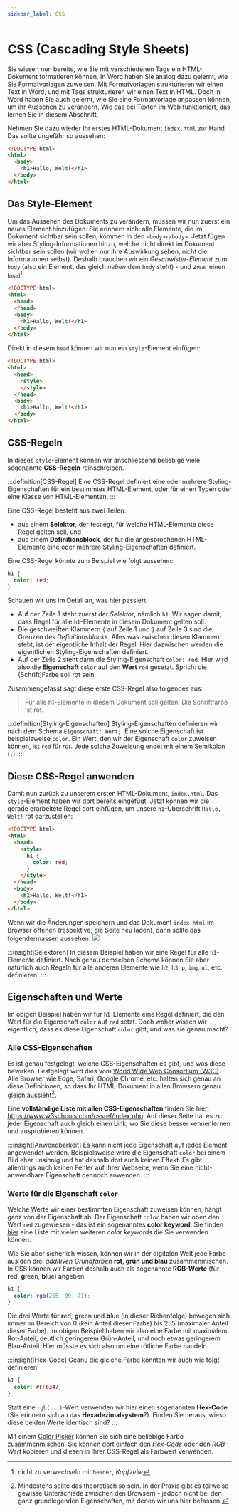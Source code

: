 ```yaml
---
sidebar_label: CSS
---
```



# CSS (Cascading Style Sheets)
Sie wissen nun bereits, wie Sie mit verschiedenen Tags ein HTML-Dokument formatieren können. In Word haben Sie analog dazu gelernt, wie Sie Formatvorlagen zuweisen. Mit Formatvorlagen strukturieren wir einen Text in Word, und mit Tags strukturieren wir einen Text in HTML. Doch in Word haben Sie auch gelernt, wie Sie eine Formatvorlage anpassen können, um ihr Aussehen zu verändern. Wie das bei Texten im Web funktioniert, das lernen Sie in diesem Abschnitt.

Nehmen Sie dazu wieder Ihr erstes HTML-Dokument `index.html` zur Hand. Das sollte ungefähr so aussehen:
```html showLineNumbers
<!DOCTYPE html>
<html>
  <body>
    <h1>Hallo, Welt!</h1>
  </body>
</html>
```

## Das Style-Element
Um das Aussehen des Dokuments zu verändern, müssen wir nun zuerst ein neues Element hinzufügen. Sie erinnern sich: alle Elemente, die im Dokument sichtbar sein sollen, kommen in den `<body></body>`. Jetzt fügen wir aber Styling-Informationen hinzu, welche nicht direkt im Dokument sichtbar sein sollen (wir wollen nur ihre Auswirkung sehen, nicht die Informationen selbst). Deshalb brauchen wir ein _Geschwister-Element_ zum `body` (also ein Element, das gleich _neben_ dem `body` steht) - und zwar einen `head`[^1]:
```html showLineNumbers {3-4}
<!DOCTYPE html>
<html>
  <head>
  </head>
  <body>
    <h1>Hallo, Welt!</h1>
  </body>
</html>
```

Direkt in diesem `head` können wir nun ein `style`-Element einfügen:
```html showLineNumbers {3-6}
<!DOCTYPE html>
<html>
  <head>
    <style>
    </style>
  </head>
  <body>
    <h1>Hallo, Welt!</h1>
  </body>
</html>
```

## CSS-Regeln
In dieses `style`-Element können wir anschliessend beliebige viele sogenannte **CSS-Regeln** reinschreiben.

:::definition[CSS-Regel]
Eine CSS-Regel definiert eine oder mehrere Styling-Eigenschaften für ein bestimmtes HTML-Element, oder für einen Typen oder eine Klasse von HTML-Elementen.
:::

Eine CSS-Regel besteht aus zwei Teilen:
- aus einem **Selektor**, der festlegt, für welche HTML-Elemente diese Regel gelten soll, und
- aus einem **Definitionsblock**, der für die angesprochenen HTML-Elemente eine oder mehrere Styling-Eigenschaften definiert.

Eine CSS-Regel könnte zum Beispiel wie folgt aussehen:

```css showLineNumbers
h1 {
  color: red;
}
```

Schauen wir uns im Detail an, was hier passiert:
- Auf der Zeile 1 steht zuerst der _Selektor_, nämlich `h1`. Wir sagen damit, dass Regel für alle `h1`-Elemente in diesem Dokument gelten soll.
- Die geschweiften Klammern `{` auf Zeile 1 und `}` auf Zeile 3 sind die Grenzen des _Definitionsblocks_. Alles was zwischen diesen Klammern steht, ist der eigentliche Inhalt der Regel. Hier dazwischen werden die eigentlichen Styling-Eigenschaften definiert.
- Auf der Zeile 2 steht dann die Styling-Eigenschaft `color: red`. Hier wird also die **Eigenschaft** `color` auf den **Wert** `red` gesetzt. Sprich: die (Schrift)Farbe soll rot sein.

Zusammengefasst sagt diese erste CSS-Regel also folgendes aus:
> Für alle h1-Elemente in diesem Dokument soll gelten: Die Schriftfarbe ist rot.

:::definition[Styling-Eigenschaften]
Styling-Eigenschaften definieren wir nach dem Schema `Eigenschaft: Wert;`. Eine solche Eigenschaft ist beispielsweise `color`. Ein Wert, den wir der Eigenschaft `color` zuweisen können, ist `red` für _rot_. Jede solche Zuweisung endet mit einem Semikolon (`;`).
:::

## Diese CSS-Regel anwenden
Damit nun zurück zu unserem ersten HTML-Dokument, `index.html`. Das `style`-Element haben wir dort bereits eingefügt. Jetzt können wir die gerade erarbeitete Regel dort einfügen, um unsere `h1`-Überschrift `Hallo, Welt!` rot darzustellen:
```html showLineNumbers {5-7}
<!DOCTYPE html>
<html>
  <head>
    <style>
      h1 {
        color: red;
      }
    </style>
  </head>
  <body>
    <h1>Hallo, Welt!</h1>
  </body>
</html>
```

Wenn wir die Änderungen speichern und das Dokument `index.html` im Browser öffenen (respektive, die Seite neu laden), dann sollte das folgendermassen aussehen:
<BrowserWindow url="C:\Benutzer\silas\Webseite\index.html">
  ![](img/hallo-welt-mit-styling.png)
</BrowserWindow>

:::insight[Selektoren]
In diesem Beispiel haben wir eine Regel für alle `h1`-Elemente definiert. Nach genau demselben Schema können Sie aber natürlich auch Regeln für alle anderen Elemente wie `h2`, `h3`, `p`, `img`, `ul`, etc. definieren.
:::

## Eigenschaften und Werte
Im obigen Beispiel haben wir für `h1`-Elemente eine Regel definiert, die den Wert für die Eigenschaft `color` auf `red` setzt. Doch woher wissen wir eigentlich, dass es diese Eigenschaft `color` gibt, und was sie genau macht?

### Alle CSS-Eigenschaften
Es ist genau festgelegt, welche CSS-Eigenschaften es gibt, und was diese bewirken. Festgelegt wird dies vom [World Wide Web Consortium (W3C)](https://www.w3.org/). Alle Browser wie Edge, Safari, Google Chrome, etc. halten sich genau an diese Definitionen, so dass Ihr HTML-Dokument in allen Browsern genau gleich aussieht[^2].

Eine **vollständige Liste mit allen CSS-Eigenschaften** finden Sie hier: https://www.w3schools.com/cssref/index.php. Auf dieser Seite hat es zu jeder Eigenschaft auch gleich einen Link, wo Sie diese besser kennenlernen und ausprobieren können.

:::insight[Anwendbarkeit]
Es kann nicht jede Eigenschaft auf jedes Element angewendet werden. Beispielsweise wäre die Eigenschaft `color` bei einem Bild eher unsinnig und hat deshalb dort auch keinen Effekt. Es gibt allerdings auch keinen Fehler auf Ihrer Webseite, wenn Sie eine nicht-anwendbare Eigenschaft dennoch anwenden.
:::

### Werte für die Eigenschaft `color`
Welche Werte wir einer bestimmten Eigenschaft zuweisen können, hängt ganz von der Eigenschaft ab. Der Eigenschaft `color` haben wir oben den Wert `red` zugewiesen - das ist ein sogenanntes **color keyword**. Sie finden [hier](https://www.w3schools.com/cssref/css_colors.php) eine Liste mit vielen weiteren _color keywords_ die Sie verwenden können.

Wie Sie aber sicherlich wissen, können wir in der digitalen Welt jede Farbe aus den drei _additiven Grundfarben_ **rot, grün und blau** zusammenmischen. In CSS können wir Farben deshalb auch als sogenannte **RGB-Werte** (für **r**ed, **g**reen, **b**lue) angeben:

```css showLineNumbers
h1 {
  color: rgb(255, 99, 71);
}
```

Die drei Werte für **r**ed, **g**reen und **b**lue (in dieser Riehenfolge) bewegen sich immer im Bereich von $0$ (kein Anteil dieser Farbe) bis $255$ (maximaler Anteil dieser Farbe). Im obigen Beispiel haben wir also eine Farbe mit maximalem Rot-Anteil, deutlich geringerem Grün-Anteil, und noch etwas geringerem Blau-Anteil. Hier müsste es sich also um eine rötliche Farbe handeln.

:::insight[Hex-Code]
Geanu die gleiche Farbe könnten wir auch wie folgt definieren:
```css showLineNumbers
h1 {
  color: #FF6347;
}
```

Statt eine `rgb(...)`-Wert verwenden wir hier einen sogenannten **Hex-Code** (Sie erinnern sich an das **Hexadezimalsystem**?). Finden Sie heraus, wieso diese beiden Werte identisch sind?
:::

Mit einem [Color Picker](https://htmlcolorcodes.com/color-picker/) können Sie sich eine beliebige Farbe zusammenmischen. Sie können dort einfach den _Hex-Code_ oder den _RGB-Wert_ kopieren und diesen in Ihrer CSS-Regel als Farbwert verwenden.

[^1]: nicht zu verwechseln mit `header`, _Kopfzeile_
[^2]: Mindestens sollte das theoretisch so sein. In der Praxis gibt es teilweise gewisse Unterschiede zwischen den Browsern - jedoch nicht bei den ganz grundlegenden Eigenschaften, mit denen wir uns hier befassen.
